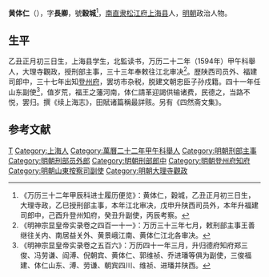 '''黄体仁'''（{{bd|？||？|catIdx=}}），字'''長卿'''，號'''穀城'''<ref>《万历三十二年甲辰科进士履历便览》：黄体仁，穀城，乙丑正月初三日生，大理寺政，乙巳授刑部主事，本年江北审决，戊申升陕西司员外，本年升福建司郎中，己酉升登州知府，癸丑升副使，丙辰考察。</ref>，[[南直隶|南直隶]][[松江府|松江府]][[上海县|上海县]]人，[[明朝|明朝]]政治人物。

== 生平 ==
乙丑正月初三日生，上海县学生，北監读书，万历二十二年（1594年）甲午科舉人，大理寺觀政，授刑部主事，三十三年奉敕往江北审决<ref>《明神宗显皇帝实录卷之四百一十一》：万历三十三年七月，敕刑部主事王善继往关内、南居益关外、黄景峨江南、黄体仁江北各审决。</ref>。歴陕西司员外、福建司郎中，三十七年出知[[登州府|登州府]]，罢坊市杂税，脱建文朝忠臣子孙戍籍。四十一年任山东副使<ref>《明神宗显皇帝实录卷之五百六》：万历四十一年三月，升归德府知府郑三俊、冯劳谦、阎溥、倪朝宾、黄体仁、郭维祯、乔进璠等俱为副使，三俊福建、体仁山东、溥、劳谦、朝宾四川、维祯、进璠并陕西。</ref>，值岁荒，福王之藩河南，体仁請革迎謁供输诸费，民德之，当路不悦，罢归。撰《续上海志》，田賦诸篇稱最詳赅。另有《四然斋文集》。

==参考文献==
{{reflist}}

{{萬曆三十二年甲辰科殿試金榜}}

{{Authority control}}

{{DEFAULTSORT:}}
[[Category:黄姓|T]]
[[Category:上海人|Category:上海人]]
[[Category:萬曆二十二年甲午科舉人|Category:萬曆二十二年甲午科舉人]]
[[Category:明朝刑部主事|Category:明朝刑部主事]]
[[Category:明朝刑部员外郎|Category:明朝刑部员外郎]]
[[Category:明朝刑部郎中|Category:明朝刑部郎中]]
[[Category:明朝登州府知府|Category:明朝登州府知府]]
[[Category:明朝山東按察司副使|Category:明朝山東按察司副使]]
[[Category:明朝大理寺觀政|Category:明朝大理寺觀政]]